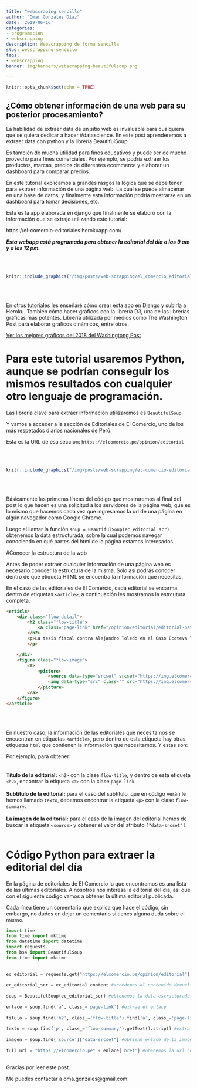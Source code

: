 ```yaml
---
title: "webscraping sencillo"
author: "Omar Gonzáles Díaz"
date: '2019-06-16'
categories:
- programacion
- webscrapping
description: Webscrapping de forma sencilla
slug: webscrapping-sencillo
tags:
- webscrapping
banner: img/banners/webscrapping-beautifulsoup.png

---
```


```r
knitr::opts_chunk$set(echo = TRUE)
```

## ¿Cómo obtener información de una web para su posterior procesamiento?

La habilidad de extraer data de un sitio web es invaluable para cualquiera que se quiera dedicar a hacer #datascience. En este post aprenderemos a extraer data con python y la librería BeautifulSoup.

Es también de mucha utilidad para fines educativos y puede ser de mucho provecho para fines comerciales. Por ejemplo, se podría extraer los productos, marcas, precios de diferentes ecommerce y elaborar un dashboard para comparar precios.

En este tutorial explicamos a grandes rasgos la lógica que se debe tener para extraer información de una página web. La cual se puede almacenar en una base de datos; y finalmente esta información podría mostrarse en un dashboard para tomar decisiones, etc.

Esta es la app elaborada en django que finalmente se elaboró con la información que se extrajo utilizando este tutorial:

https://el-comercio-editoriales.herokuapp.com/

***Esta webapp está programada para obtener la editorial del día a las 9 am y a las 12 pm.*** 

<br>
<br>

```r
knitr::include_graphics("/img/posts/web-scrapping/el_comercio_editoriales_app.png")
```

<br>
<br>

En otros tutoriales les enseñaré cómo crear esta app en Django y subirla a Heroku. También cómo hacer gráficos con la librería D3, una de las librerías gráficas más potentes. Librería utilizada por medios como The Washington Post para elaborar gráficos dinámicos, entre otros. 


[Ver los mejores gráficos del 2018 del Washingtong Post](https://www.washingtonpost.com/graphics/2018/ns/best-graphics/?utm_term=.32124fb3dc7a)


# Para este tutorial usaremos Python, aunque se podrían conseguir los mismos resultados con cualquier otro lenguaje de programación.

Las librería clave para extraer información utilizaremos es `BeautifulSoup`. 

Y vamos a acceder a la sección de Editoriales de El Comercio, uno de los más respetados diarios nacionales de Perú.

Esta es la URL de esa sección: `https://elcomercio.pe/opinion/editorial`

<br>
<br>

```r
knitr::include_graphics("/img/posts/web-scrapping/el-comercio-editoriales.png")
```

<br>
<br>

Básicamente las primeras líneas del código que mostraremos al final del post lo que hacen es una solicitud a los servidores de la página web, que es lo mismo que hacemos cada vez que ingresamos la url de una página en algún navegador como Google Chrome. 

Luego al llamar la función `soup = BeautifulSoup(ec_editorial_scr)` obtenemos la data estructurada, sobre la cual podemos navegar conociendo en qué partes del html de la página estamos interesados.

#Conocer la estructura de la web

Antes de poder extraer cualquier información de una página web es necesario conocer la estructura de la misma. Solo así podrás conocer dentro de que etiqueta HTML se encuentra la información que necesitas.

En el caso de las editoriales de El Comercio, cada editorial se encarma dentro de etiquetas `<article>`, a continuación les mostramos la estrcutura completa:

```html
<article>
    <div class="flow-detail">
        <h2 class="flow-title">
            <a class="page-link" href="/opinion/editorial/editorial-navaja-ecoteva-noticia-646742">Editorial: La navaja de Ecoteva</a>
        </h2>
        <p>La tesis fiscal contra Alejandro Toledo en el Caso Ecoteva luce bastante creíble.
        </p>

    </div>
    <figure class="flow-image">
        <a>
            <picture>
                <source data-type="srcset" srcset="https://img.elcomercio.pe/files/listing_ec_seccion_ultimas_noticias_deporte_total/uploads/2019/06/18/5d0986a099e79.jpeg" data-srcset="https://img.elcomercio.pe/files/listing_ec_seccion_ultimas_noticias_deporte_total/uploads/2019/06/18/5d0986a099e79.jpeg" media="(max-width: 610px)" class="" id="" style="">
                <img data-type="src" class="" src="https://img.elcomercio.pe/files/listing_ec_seccion_ultimas_noticias_deporte_total/uploads/2019/06/18/5d0986a099e79.jpeg" data-src="https://img.elcomercio.pe/files/listing_ec_seccion_ultimas_noticias_deporte_total/uploads/2019/06/18/5d0986a099e79.jpeg" alt="" id="" style=""> 
            </picture>
        </a>
    </figure>
</article>
```
<br>
<br>

En nuestro caso, la información de las editoriales que necesitamos se encuentran en etiquetas `<article>`, pero dentro de esta etiqueta hay otras etiquetas `html` que contienen la información que necesitamos. Y estas son: 

Por ejemplo, para obtener:
<br>
<br>
<br>
**Titulo de la editorial:** `<h2>` con la clase `flow-title`, y dentro de esta etiqueta `<h2>`, encontrar la etiqueta `<a>` con la clase `page-link`. 
<br>
<br>
**Subtitulo de la editorial:** para el caso del subtítulo, que en código verán le hemos llamado `texto`, debemos encontrar la etiqueta `<p>` con la clase `flow-summary`.
<br>
<br>
**La imagen de la editorial:** para el caso de la imagen del editorial hemos de buscar la etiqueta `<source>` y obtener el valor del atributo `["data-srcset"]`.
<br>
<br>

# Código Python para extraer la editorial del día


En la página de editoriales de El Comercio lo que encontramos es una lista de las últimas editoriales. A nosotros nos interesa la editorial del día, así que con el siguiente código vamos a obtener la última editorial publicada.

Cada línea tiene un comentario que explica que hace el código, sin embargo, no dudes en dejar un comentario si tienes alguna duda sobre el mismo.


```python
import time
from time import mktime
from datetime import datetime
import requests
from bs4 import BeautifulSoup
from time import mktime
    
    
ec_editorial = requests.get("https://elcomercio.pe/opinion/editorial") #solicita contenido de la página al servidor de EC.
    
ec_editorial_scr = ec_editorial.content #accedemos al contenido devuelto por la solicitud hecha.
    
soup = BeautifulSoup(ec_editorial_scr) #obtenemos la data estructurada, el html y sus etiquetas
    
enlace = soup.find('a', class_='page-link') #extrae el enlace
    
titulo = soup.find('h2', class_='flow-title').find('a', class_='page-link').getText().strip() #extrae el títutlo
    
texto = soup.find('p', class_='flow-summary').getText().strip() #extra el subtítulo
    
imagen = soup.find('source')["data-srcset"] #obtiene enlace de la imagen usada en la editorial
    
full_url = "https://elcomercio.pe" + enlace['href'] #obenemos la url completa para leer la editorial completa en el portal de El Comercio
    
```


Gracias por leer este post. 

Me puedes contactar a oma.gonzales@gmail.com.


